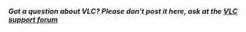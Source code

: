 ''' '' Got a question about VLC? Please don't post it here, ask at the [http://forum.videolan.org VLC support forum] '' '''